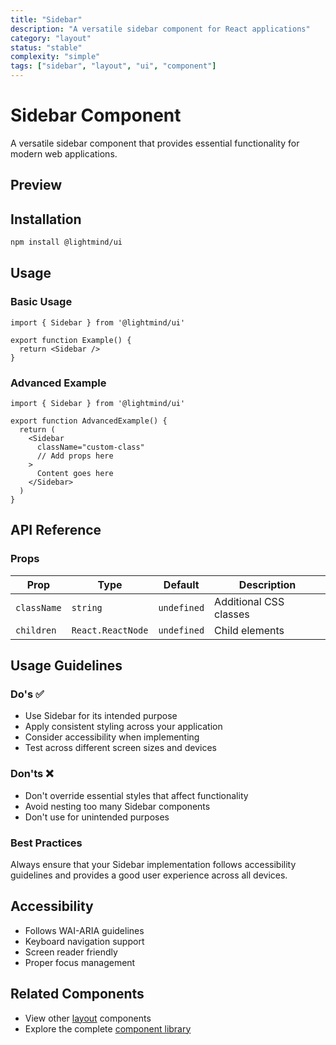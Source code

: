 ```yaml
---
title: "Sidebar"
description: "A versatile sidebar component for React applications"
category: "layout"
status: "stable"
complexity: "simple"
tags: ["sidebar", "layout", "ui", "component"]
---
```



# Sidebar Component

A versatile sidebar component that provides essential functionality for modern web applications.

## Preview

<div className="space-y-6">
  <SidebarDemo />
</div>

## Installation

```bash
npm install @lightmind/ui
```

## Usage

### Basic Usage

```tsx
import { Sidebar } from '@lightmind/ui'

export function Example() {
  return <Sidebar />
}
```

### Advanced Example

```tsx
import { Sidebar } from '@lightmind/ui'

export function AdvancedExample() {
  return (
    <Sidebar
      className="custom-class"
      // Add props here
    >
      Content goes here
    </Sidebar>
  )
}
```

## API Reference

### Props

| Prop | Type | Default | Description |
|------|------|---------|-------------|
| `className` | `string` | `undefined` | Additional CSS classes |
| `children` | `React.ReactNode` | `undefined` | Child elements |

## Usage Guidelines

### Do's ✅

- Use Sidebar for its intended purpose
- Apply consistent styling across your application
- Consider accessibility when implementing
- Test across different screen sizes and devices

### Don'ts ❌

- Don't override essential styles that affect functionality
- Avoid nesting too many Sidebar components
- Don't use for unintended purposes

### Best Practices

Always ensure that your Sidebar implementation follows accessibility guidelines and provides a good user experience across all devices.

## Accessibility

- Follows WAI-ARIA guidelines
- Keyboard navigation support
- Screen reader friendly
- Proper focus management

## Related Components

- View other [layout](/category/layout) components
- Explore the complete [component library](/search)
